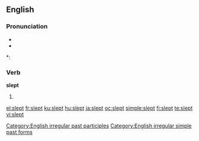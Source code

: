 ==English==

===Pronunciation===
* {{IPA|/slεpt/}}
* {{audio|en-us-slept.ogg|Audio (US)}}

*: {{rhymes|ɛpt}}

===Verb===
'''slept'''

# {{past of|[[sleep]]}}

[[Category:English irregular past participles]]
[[Category:English irregular simple past forms]]

[[el:slept]]
[[fr:slept]]
[[ku:slept]]
[[hu:slept]]
[[ja:slept]]
[[oc:slept]]
[[simple:slept]]
[[fi:slept]]
[[te:slept]]
[[vi:slept]]